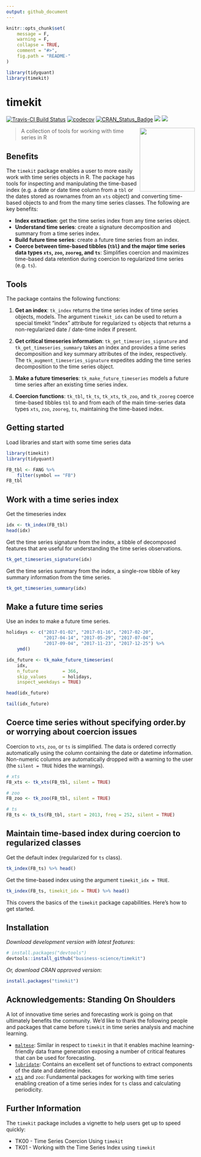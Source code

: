 ```yaml
---
output: github_document
---
```


<!-- README.md is generated from README.Rmd. Please edit that file -->

```r
knitr::opts_chunk$set(
    message = F, 
    warning = F,
    collapse = TRUE,
    comment = "#>",
    fig.path = "README-"
)
```

```r
library(tidyquant)
library(timekit)
```


# timekit

[![Travis-CI Build Status](https://travis-ci.org/business-science/timekit.svg?branch=master)](https://travis-ci.org/business-science/timekit.svg?branch=master)
[![codecov](https://codecov.io/gh/business-science/timekit/branch/master/graph/badge.svg)](https://codecov.io/gh/business-science/timekit)
[![CRAN_Status_Badge](http://www.r-pkg.org/badges/version/timekit)](https://cran.r-project.org/package=timekit)
![](http://cranlogs.r-pkg.org/badges/timekit?color=brightgreen)
![](http://cranlogs.r-pkg.org/badges/grand-total/timekit?color=brightgreen)

<img src="tools/logo.png" width="147" height="170" align="right" />

> A collection of tools for working with time series in R

## Benefits

The `timekit` package enables a user to more easily work with time series objects in R. The package has tools for inspecting and manipulating the time-based index (e.g. a date or date time column from a `tbl` or the dates stored as rownames from an `xts` object) and converting time-based objects to and from the many time series classes. The following are key benefits:

* __Index extraction__: get the time series index from any time series object.
* __Understand time series__: create a signature decomposition and summary from a time series index.
* __Build future time series__: create a future time series from an index.
* __Coerce between time-based tibbles (`tbl`) and the major time series data types `xts`, `zoo`, `zooreg`, and `ts`__: Simplifies coercion and maximizes time-based data retention during coercion to regularized time series (e.g. `ts`).


## Tools

The package contains the following functions:

1. __Get an index__: `tk_index` returns the time series index of time
series objects, models. The argument `timekit_idx` can be used to return a
special timekit "index" attribute for regularized `ts` objects that returns a
non-regularized date / date-time index if present.

2. __Get critical timeseries information__: `tk_get_timeseries_signature` and `tk_get_timeseries_summary` takes an index and provides a time series decomposition and key summary attributes of the index, respectively. The `tk_augment_timeseries_signature` expedites adding the time series decomposition to the time series object. 

3. __Make a future timeseries__: `tk_make_future_timeseries` models a
future time series after an existing time series index.  

4. __Coercion functions__: `tk_tbl`, `tk_ts`, `tk_xts`, `tk_zoo`, and
`tk_zooreg` coerce time-based tibbles `tbl` to and from each of the main
time-series data types `xts`, `zoo`, `zooreg`, `ts`, maintaining the time-based
index.

## Getting started

Load libraries and start with some time series data

```r
library(timekit)
library(tidyquant)

FB_tbl <- FANG %>%
    filter(symbol == "FB")
FB_tbl
```

## Work with a time series index

Get the timeseries index

```r
idx <- tk_index(FB_tbl)
head(idx)
```

Get the time series signature from the index, a tibble of decomposed features that are useful for understanding the time series observations. 

```r
tk_get_timeseries_signature(idx)
```

Get the time series summary from the index, a single-row tibble of key summary information from the time series.

```r
tk_get_timeseries_summary(idx)
```

## Make a future time series

Use an index to make a future time series.  

```r
holidays <- c("2017-01-02", "2017-01-16", "2017-02-20",
              "2017-04-14", "2017-05-29", "2017-07-04",
              "2017-09-04", "2017-11-23", "2017-12-25") %>%
    ymd()

idx_future <- tk_make_future_timeseries(
    idx, 
    n_future         = 366, 
    skip_values      = holidays, 
    inspect_weekdays = TRUE) 

head(idx_future)
```

```r
tail(idx_future)
```


## Coerce time series without specifying order.by or worrying about coercion issues

Coercion to `xts`, `zoo`, or `ts` is simplified. The data is ordered correctly automatically using the column containing the date or datetime information. Non-numeric columns are automatically dropped with a warning to the user (the `silent = TRUE` hides the warnings).

```r
# xts
FB_xts <- tk_xts(FB_tbl, silent = TRUE)
```

```r
# zoo
FB_zoo <- tk_zoo(FB_tbl, silent = TRUE)
```

```r
# ts
FB_ts <- tk_ts(FB_tbl, start = 2013, freq = 252, silent = TRUE)
```

## Maintain time-based index during coercion to regularized classes

Get the default index (regularized for `ts` class).

```r
tk_index(FB_ts) %>% head()
```

Get the time-based index using the argument `timekit_idx = TRUE`.

```r
tk_index(FB_ts, timekit_idx = TRUE) %>% head()
```


This covers the basics of the `timekit` package capabilities. Here's how to get started.

## Installation

_Download development version with latest features_:

``` r
# install.packages("devtools")
devtools::install_github("business-science/timekit")
```

_Or, download CRAN approved version_:

```r
install.packages("timekit")
```

## Acknowledgements: Standing On Shoulders

A lot of innovative time series and forecasting work is going on that ultimately benefits the community. We'd like to thank the following people and packages that came before `timekit` in time series analysis and machine learning.

* [`maltese`](https://github.com/bearloga/maltese): Similar in respect to `timekit` in that it enables machine learning-friendly data frame generation exposing a number of critical features that can be used for forecasting.
* [`lubridate`](https://github.com/hadley/lubridate): Contains an excellent set of functions to extract components of the date and datetime index.
* [`xts`](https://github.com/joshuaulrich/xts) and `zoo`: Fundamental packages for working with time series enabling creation of a time series index for `ts` class and calculating periodicity. 


## Further Information

The `timekit` package includes a vignette to help users get up to speed quickly:

* TK00 - Time Series Coercion Using `timekit`
* TK01 - Working with the Time Series Index using `timekit`

